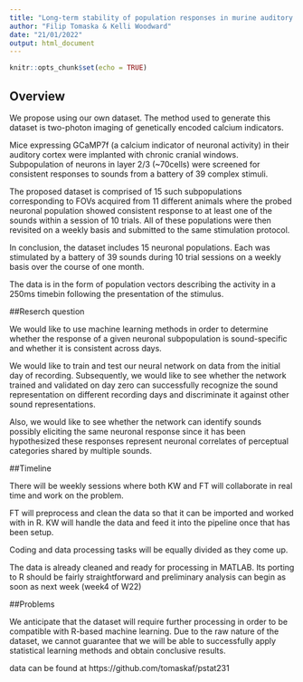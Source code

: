 ```yaml
---
title: "Long-term stability of population responses in murine auditory cortex"
author: "Filip Tomaska & Kelli Woodward"
date: "21/01/2022"
output: html_document
---
```


```r
knitr::opts_chunk$set(echo = TRUE)
```

## Overview

We propose using our own dataset. The method used to generate this dataset is two-photon imaging of genetically encoded calcium indicators.

Mice expressing GCaMP7f (a calcium indicator of neuronal activity) in their auditory cortex were implanted with chronic cranial windows. Subpopulation of neurons in layer 2/3 (~70cells) were screened for consistent responses to sounds from a battery of 39 complex stimuli.

The proposed dataset is comprised of 15 such subpopulations corresponding to FOVs acquired from 11 different animals where the probed neuronal population showed consistent response to at least one of the sounds within a session of 10 trials.
All of these populations were then revisited on a weekly basis and submitted to the same stimulation protocol.


In conclusion, the dataset includes 15 neuronal populations. Each was stimulated by a battery of 39 sounds during 10 trial sessions on a weekly basis over the course of one month.

The data is in the form of population vectors describing the activity in a 250ms timebin following the presentation of the stimulus.

##Reserch question

We would like to use machine learning methods in order to determine whether the response of a given 
neuronal subpopulation is sound-specific and whether it is consistent across days.

We would like to train and test our neural network on data from the initial day of recording. Subsequently, we would like to see whether the network trained and validated on day zero can successfully recognize the sound representation on different recording days and discriminate it against other sound representations. 

Also, we would like to see whether the network can identify sounds possibly eliciting the same neuronal response since it has been hypothesized these responses represent neuronal correlates of perceptual categories shared by multiple sounds.

##Timeline

There will be weekly sessions where both KW and FT will collaborate in real time and work on the problem.

FT will preprocess and clean the data so that it can be imported and worked with in R.
KW will handle the data and feed it into the pipeline once that has been setup.

Coding and data processing tasks will be equally divided as they come up.

The data is already cleaned and ready for processing in MATLAB. Its porting to R should be fairly straightforward and preliminary analysis can begin as soon as next week (week4 of W22)

##Problems

We anticipate that the dataset will require further processing in order to be compatible with R-based machine learning.
Due to the raw nature of the dataset, we cannot guarantee that we will be able to successfully apply statistical learning methods and obtain conclusive results.


data can be found at https://github.com/tomaskaf/pstat231

